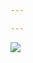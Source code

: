 ```yaml
---

---
```

<link rel="stylesheet" href="rmarkdown.css" type="text/css">


![ ](/Users/admin/Documents/GitHub/maths/band4.png)